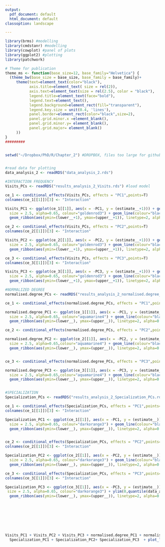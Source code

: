 ```yaml
---
output:
  pdf_document: default
  html_document: default
classoption: landscape

---
```






```r

library(brms) #modelling
library(cmdstanr) #modelling
library(cowplot) #panel of plots
library(ggplot2) #plotting
library(patchwork)

# Theme for publication
theme_ms <- function(base_size=12, base_family="Helvetica") {
  (theme_bw(base_size = base_size, base_family = base_family)+
     theme(text=element_text(color="black"),
           axis.title=element_text( size = rel(2)),
           axis.text=element_text(size = rel(2.5), color = "black"),
           legend.title=element_text(face="bold"),
           legend.text=element_text(),
           legend.background=element_rect(fill="transparent"),
           legend.key.size = unit(0.4, 'lines'),
           panel.border=element_rect(color="black",size=2),
           panel.grid.minor.x =element_blank(),
           panel.grid.minor.y= element_blank(),
           panel.grid.major= element_blank()
     ))
}
#########


setwd("~/Dropbox/PhD/R/Chapter_2") #DROPBOX, files too large for github


#read data for plotting
data_analysis_2 <- readRDS("data_analysis_2.rds") 

#INTERACTION FREQUENCY
Visits_PCs <- readRDS("results_analysis_2_Visits.rds") #load model

ce_1 <- conditional_effects(Visits_PCs, effects = "PC1",points=T) 
colnames(ce_1[[1]])[3] <- "Interaction"

Visits_PC1 <- ggplot(ce_1[[1]], aes(x = -PC1, y = (estimate__+1))) + geom_point(data = data_analysis_2,aes(x = -PC1, y = Visits),
  size = 2.5, alpha=0.65, colour="goldenrod3") + geom_line(colour="black",size=1.5) + ylim(0,quantile(data_analysis_2$Visits, 0.95)) +theme_ms()+
  geom_ribbon(aes(ymin=(lower__+1), ymax=(upper__+1)), linetype=2, alpha=0.1,fill="black") + ylab("Sum of visits") + xlab("PC1")

ce_2 <- conditional_effects(Visits_PCs, effects = "PC2",points=T) 
colnames(ce_2[[1]])[3] <- "Interaction"

Visits_PC2 <- ggplot(ce_2[[1]], aes(x = -PC2, y = (estimate__+1))) + geom_point(data = data_analysis_2,aes(x = -PC2, y = Visits),
  size = 2.5, alpha=0.65, colour="goldenrod3") + geom_line(colour="black",size=1.5) + ylim(0,quantile(data_analysis_2$Visits, 0.95)) +theme_ms()+
  geom_ribbon(aes(ymin=(lower__+1), ymax=(upper__+1)), linetype=2, alpha=0.1,fill="black") + ylab("Sum of visits") + xlab("PC2")

ce_3 <- conditional_effects(Visits_PCs, effects = "PC3",points=T) 
colnames(ce_3[[1]])[3] <- "Interaction"

Visits_PC3 <- ggplot(ce_3[[1]], aes(x = -PC3, y = (estimate__+1))) + geom_point(data = data_analysis_2,aes(x = -PC3, y = Visits),
  size = 2.5, alpha=0.65, colour="goldenrod3") + geom_line(colour="black",size=1.5) + ylim(0,quantile(data_analysis_2$Visits, 0.95)) +theme_ms()+
  geom_ribbon(aes(ymin=(lower__+1), ymax=(upper__+1)), linetype=2, alpha=0.1,fill="black") + ylab("Sum of visits") + xlab("PC3")

#NORMALIZED DEGREE
normalised.degree_PCs <- readRDS("results_analysis_2_normalised.degree_PCs.rds") #load model

ce_1 <- conditional_effects(normalised.degree_PCs, effects = "PC1",points=T) 

normalised.degree_PC1 <- ggplot(ce_1[[1]], aes(x = -PC1, y = (estimate__))) + geom_point(data = data_analysis_2,aes(x = -PC1, y = normalised.degree),
  size = 2.5, alpha=0.65, colour="aquamarine4") + geom_line(colour="black",size=1.5)  +theme_ms()+
  geom_ribbon(aes(ymin=(lower__), ymax=(upper__)), linetype=2, alpha=0.25,fill="black") + ylab("Normalized degree") + xlab("PC1")

ce_2 <- conditional_effects(normalised.degree_PCs, effects = "PC2",points=T) 

normalised.degree_PC2 <- ggplot(ce_2[[1]], aes(x = -PC2, y = (estimate__))) + geom_point(data = data_analysis_2,aes(x = -PC2, y = normalised.degree),
  size = 2.5, alpha=0.65,colour="aquamarine4") + geom_line(colour="black",size=1.5) +theme_ms()+
  geom_ribbon(aes(ymin=(lower__), ymax=(upper__)), linetype=2, alpha=0.25,fill="black") + ylab("Normalized degree") + xlab("PC2")


ce_3 <- conditional_effects(normalised.degree_PCs, effects = "PC3",points=T) 

normalised.degree_PC3 <- ggplot(ce_3[[1]], aes(x = -PC3, y = (estimate__))) + geom_point(data = data_analysis_2,aes(x = -PC3, y = normalised.degree),
  size = 2.5, alpha=0.65,colour="aquamarine4") + geom_line(colour="black",size=1.5)  +theme_ms()+
  geom_ribbon(aes(ymin=(lower__), ymax=(upper__)), linetype=2, alpha=0.25,fill="black") + ylab("Normalized degree") + xlab("PC3")


#SPECIALIZATION
Specialization_PCs <- readRDS("results_analysis_2_Specialization_PCs.rds") #load model

ce_1 <- conditional_effects(Specialization_PCs, effects = "PC1",points=T) 
colnames(ce_1[[1]])[3] <- "Interaction"

Specialization_PC1 <- ggplot(ce_1[[1]], aes(x = -PC1, y = (estimate__))) + geom_point(data = data_analysis_2,aes(x = -PC1, y = d),
  size = 2.5, alpha=0.65, colour="darkorange3") + geom_line(colour="black",size=1.5) + ylim(0,quantile(data_analysis_2$d, 0.95)) +theme_ms()+
  geom_ribbon(aes(ymin=(lower__), ymax=(upper__)), linetype=2, alpha=0.1,fill="black") + ylab("Specialization (d')") + xlab("PC1")


ce_2 <- conditional_effects(Specialization_PCs, effects = "PC2",points=T) 
colnames(ce_2[[1]])[3] <- "Interaction"

Specialization_PC2 <- ggplot(ce_2[[1]], aes(x = -PC2, y = (estimate__))) + geom_point(data = data_analysis_2,aes(x = -PC2, y = d),
  size = 2.5, alpha=0.65, colour="darkorange3") + geom_line(colour="black",size=1.5) + ylim(0,quantile(data_analysis_2$d, 0.95)) +theme_ms()+
  geom_ribbon(aes(ymin=(lower__), ymax=(upper__)), linetype=2, alpha=0.1,fill="black") + ylab("Specialization (d')") + xlab("PC2")

ce_3 <- conditional_effects(Specialization_PCs, effects = "PC3",points=T) 
colnames(ce_3[[1]])[3] <- "Interaction"

Specialization_PC3 <- ggplot(ce_3[[1]], aes(x = -PC3, y = (estimate__))) + geom_point(data = data_analysis_2,aes(x = -PC3, y = d),
 size = 2.5, alpha=0.65, colour="darkorange3") + ylim(0,quantile(data_analysis_2$d, 0.95)) +theme_ms()+geom_line(colour="black",size=1.5)+
  geom_ribbon(aes(ymin=(lower__), ymax=(upper__)), linetype=2, alpha=0.1,fill="black") + ylab("Specialization (d')") + xlab("PC3")








Visits_PC1 + Visits_PC2 + Visits_PC3 + normalised.degree_PC1 + normalised.degree_PC2 + normalised.degree_PC3 +
  Specialization_PC1 + Specialization_PC2+ Specialization_PC3  + plot_layout(ncol = 3)
  




```

